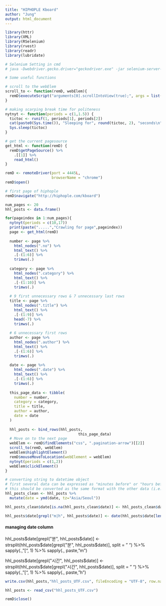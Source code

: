 ```yaml
---
title: "HIPHOPLE Kboard"
author: "Jung"
output: html_document
---
```


```r
library(httr)
library(XML)
library(RSelenium)
library(rvest)
library(readr)
library(lubridate)

# Selenium Setting in cmd
# java -Dwebdriver.gecko.driver="geckodriver.exe" -jar selenium-server-standalone-3.141.59.jar -port 4445
```

```r
# Some useful functions

# scroll to the webElem
scroll_to <- function(remD, webElem){
  remD$executeScript("arguments[0].scrollIntoView(true);", args = list(webElem))
}

# making scarping break time for politeness
nytnyt <- function(periods = c(1,1.5)) {
  tictoc <- runif(1, periods[1], periods[2])
  cat(paste0(Sys.time()), "Sleeping for", round(tictoc, 2), "seconds\n")
  Sys.sleep(tictoc)
}

# get the current pagesource
get_html <- function(remD) {
  remD$getPageSource() %>%
    .[[1]] %>%
    read_html()
}
```


```r
remD <- remoteDriver(port = 4445L, 
                     browserName = "chrome")
remD$open()
```


```r
# first page of hiphople
remD$navigate("http://hiphople.com/kboard")

num_pages <- 20
hhl_posts <- data.frame()

for(pageindex in 1:num_pages){
  nytnyt(periods = c(10,17))
  print(paste(".....","Crawling for page",pageindex))
  page <- get_html(remD)
  
  number <- page %>%
    html_nodes(".no") %>%
    html_text() %>%
    .[-(1:6)] %>%
    trimws(.)
  
  category <- page %>%
    html_nodes(".category") %>%
    html_text() %>%
    .[-(1:10)] %>%
    trimws(.)
  
  # 9 first unnecessary rows & 7 unnecessary last rows
  title <- page %>%
    html_nodes(".title") %>%
    html_text() %>%
    .[-(1:9)] %>%
    head(-7) %>%
    trimws(.)
  
  # 6 unnecessary first rows 
  author <- page %>%
    html_nodes(".author") %>%
    html_text() %>%
    .[-(1:6)] %>%
    trimws(.)
  
  date <- page %>%
    html_nodes(".date") %>%
    html_text() %>%
    .[-(1:6)] %>%
    trimws(.)
  
  this_page_data <- tibble(
    number = number,
    category = category, 
    title = title,
    author = author,
    date = date
  )
  
  hhl_posts <- bind_rows(hhl_posts,
                                 this_page_data)
  # Move on to the next page
  webElem <- remD$findElements("css", ".pagination-arrow")[[2]]
  scroll_to(remD, webElem)
  webElem$highlightElement()
  remD$mouseMoveToLocation(webElement = webElem)
  nytnyt(periods = c(1,2))
  webElem$clickElement()
}

```

```r
# converting string to datetime object
# first several data can be expressed as "minutes before" or "hours before"
# this should be converted as the same format with the other data (i.e. "y-m-d")
hhl_posts_clean <- hhl_posts %>%
  mutate(date = ymd(date, tz="Asia/Seoul"))

hhl_posts_clean$date[is.na(hhl_posts_clean$date)] <- hhl_posts_clean$date[length(hhl_posts_clean$date[is.na(hhl_posts_clean$date)]) + 1] + days(1)

hhl_posts$date[grepl("m|h", hhl_posts$date)] <- date(hhl_posts$date[length(minutes_and_hours) + 1]) + days(1)
```

#### managing date column 

hhl_posts$date[grepl("분", hhl_posts$date)] <- strsplit(hhl_posts$date[grepl("분", hhl_posts$date)], split = " ") %>% 
  sapply(., "[", 1) %>% 
  sapply(., paste, "m")

hhl_posts$date[grepl("시간", hhl_posts$date)] <- strsplit(hhl_posts$date[grepl("시간", hhl_posts$date)], split = " ") %>% 
  sapply(., "[", 1) %>% 
  sapply(., paste, "h")


```r
write.csv(hhl_posts,"hhl_posts_UTF.csv", fileEncoding = "UTF-8", row.names = FALSE)

hhl_posts <- read_csv("hhl_posts_UTF.csv")

remD$close()

```

